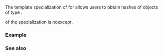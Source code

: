 {{cpp/title|hash{{small|&lt;std::coroutine_handle&gt;}}}}
{{cpp/coroutine/coroutine_handle/navbar}}
{{ddcl|header=coroutine|since=c++20|
template&lt; class Promise &gt;
struct hash&lt;std::coroutine_handle&lt;Promise&gt;&gt;;
}}

The template specialization of {{lc|std::hash}} for {{lc|std::coroutine_handle}} allows users to obtain hashes of objects of type {{c|std::coroutine_handle&lt;P&gt;}}.

{{tt|operator()}} of the specialization is noexcept.

===Example===
{{example}}

===See also===
{{dsc begin}}
{{dsc inc|cpp/utility/dsc hash}}
{{dsc end}}

{{langlinks|ja|ru|zh}}
